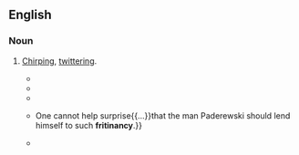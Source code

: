 ==English==

===Noun===
{{en-noun|-}}

# {{lb|en|rare}} [[chirping|Chirping]], [[twittering]].
#* {{RQ:Browne Pseudodoxia Epidemica|chapter=Of the Picture of a Grasshopper|page=199|text=The Cicada is most upon trees; and lastly, the note or '''fritiniancy''' thereof is farre more shrill then that of the Locust.}}
#* {{quote-journal|en|year=1857|month=July|author=Jack Tupper|title=Extracts from the Diary of an Artist|page=202|journal=The Crayon|text=Trees will make the old noises in my ears—their trunks lay the same purple stain along the path, and the grass, with a silver '''fritinancy''', answer the same branch-noises; but the cause must be, as heretofore, wind, sun, and grasshopper!}}
#* {{quote-journal|en|year=1895|month=October|journal=M'lle New York|volume=1|number=6|title=Leader|page=2|text=And perhaps in these days when the hens hold conventions and their '''fritinancy''' disturbs the ears of thoughtful men it may not be superfluous to iterate the old truth that woman is physically, mentally, and morally inferior to man.}}
#* {{quote-journal|en|date=1900-02-22|journal=The Mirror (St Louis)|volume=10|number=2|author=Pasquin|title=Paderewski: How his playing struck a Philistine|page=12|text=If there were not so many people who play the piano, the piano-playing of Paderewski would not be so glorified.{{...}}One cannot help surprise{{...}}that the man Paderewski should lend himself to such '''fritinancy'''.}}
#* {{quote-book|en|year=1929|year_published=1952|author=Eric Linklater|title=Poet's Pub|publisher=J. Cape|page=281|text='The native thought of mankind is gratitude. The most significant noise of earth is the singing of birds,' said the professor with determination.<br>'<nowiki/>'''Fritinancy''',' declared the young man beside the fire.}}